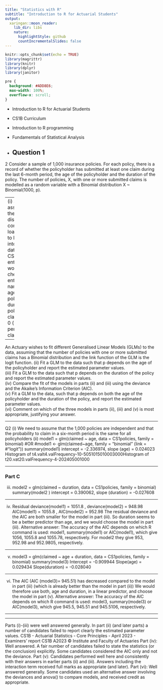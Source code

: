 ```yaml
---
title: "Statistics with R"
subtitle: "Introduction to R for Actuarial Students"
output:
  xaringan::moon_reader:
    lib_dir: libs
    nature:
      highlightStyle: github
      countIncrementalSlides: false
---
```


```r
knitr::opts_chunk$set(echo = TRUE)
library(magrittr)
library(knitr)
library(dplyr)
library(janitor)


```

```css
pre {
  background: #ADD8E6;
  max-width: 100%;
  overflow-x: scroll;
}
```

* Introduction to R for Actuarial Students

* CS1B Curriculum

* Introduction to R programming
* Fundamentals of Statistical Analysis

* Question 1
---


2 Consider a sample of 1,000 insurance policies. For each policy, there is a record of 
whether the policyholder has submitted at least one claim during the last 6-month 
period, the age of the policyholder and the duration of the policy. The number of 
policies, X, with one or more submitted claims is modelled as a random variable with 
a Binomial distribution X ~ Binomial(1000, p). 

---
(i) State the underlying assumptions that lead to the choice of a Binomial 
distribution for X.  
Use the command load("CS1policies.Rdata") to load the observed data into 
R. This will create a data frame called CS1policies with three entries in your R 
workspace. You can check the names of the entries with names(CS1policies): 
*  age: age of the policyholder in years 
*  duration: duration of the policy in months 
*  claimed: takes the values 0 (no claim in 6-month period) or 1 (at least one claim 
in 6-month period). 

---

An Actuary wishes to fit different Generalised Linear Models (GLMs) to the data, 
assuming that the number of policies with one or more submitted claims has a 
Binomial distribution and the link function of the GLM is the logit function. 
(ii) Fit a GLM to the data such that p depends on the age of the policyholder and 
report the estimated parameter values.  
(iii) Fit a GLM to the data such that p depends on the duration of the policy and 
report the estimated parameter values.  
(iv) Compare the fit of the models in parts (ii) and (iii) using the deviance and 
the Akaike’s Information Criterion (AIC).  
(v) Fit a GLM to the data, such that p depends on both the age of the policyholder 
and the duration of the policy, and report the estimated parameter values.  
(vi) Comment on which of the three models in parts (ii), (iii) and (v) is most 
appropriate, justifying your answer.  

---


Q2 (i) We need to assume that the 1,000 policies are independent 
and that the probability to claim in a six-month period is the same for all policyholders 
(ii) model1 = glm(claimed ~ age, data = CS1policies, family = binomial) 
#OR
#model1 <- glm(claimed~age, family = "binomial" (link = #"logit"))
summary(model1) 
intercept = -2.336974, 
slope (age) = 0.024023 
Histogram of t4.valt4.valFrequency-10-5051015010003000Histogram of t20.vat20.valFrequency-4-202405001000

---

### Part C

(iii)
model2 = glm(claimed ~ duration, data = CS1policies, family = binomial) 
summary(model2 ) 
intercept = 0.390062, 
slope (duration) = -0.027608 

---

(iv)
Residual deviance(model1) = 1051.8 , deviance(model2) = 948.98 
AIC(model1) = 1055.8 , AIC(model2) = 952.98 
The residual deviance and the AIC are both smaller for the model in part (iii). 
So duration seems to be a better predictor than age, and we would choose the model
in part (iii).
Alternative answer:
The accuracy of the AIC depends on which R command is used: model1, summary(model1) or AIC(model1), which give 1056, 1055.8 and 1055.78, respectively.
For model2 they give 953, 952.98 and 952.9805, respectively.

---

(v)
model3 = glm(claimed ~ age + duration, data = CS1policies, family = binomial) 
summary(model3) 
Intercept = -0.909944
Slope(age) = 0.029434
Slope(duration) = -0.028040 

---

(vi)
The AIC (AIC (model3)= 945.51) has decreased compared to the model in part (iii) (which is already better than the model in part (ii)) 
We would therefore use both, age and duration, in a linear predictor, and choose the model in part (v). 
Alternative answer:
The accuracy of the AIC depends on which R command is used: model3, summary(model3) or AIC(model3), which give 945.5, 945.51 and 945.5106, respectively.

---


---
Parts (i)-(iii) were well answered generally. In part (ii) (and later parts) a number of candidates failed to report clearly the estimated parameter values.
CS1B - Actuarial Statistics - Core Principles - April 2023 - Examiners’ report
CS1B A2023 © Institute and Faculty of Actuaries
Part (iv): Well answered. A fair number of candidates failed to state the statistics (or the conclusion) explicitly. Some candidates considered the AIC only and not the deviance.
Part (v): Candidates performed well here and consistently with their answers in earlier parts (ii) and (iii). Answers including the interaction term received full marks as appropriate (and later).
Part (vi): Well answered generally. Some candidates used an alternative answer involving the deviances and anova() to compare models, and received credit as appropriate.

